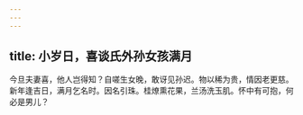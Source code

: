 ```yaml
---
---
---
```

title: 小岁日，喜谈氏外孙女孩满月
---



今旦夫妻喜，他人岂得知？自嗟生女晚，敢讶见孙迟。物以稀为贵，情因老更慈。新年逢吉日，满月乞名时。因名引珠。桂燎熏花果，兰汤洗玉肌。怀中有可抱，何必是男儿？